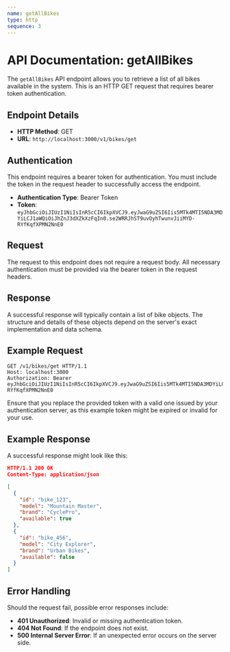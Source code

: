 ```yaml
---
name: getAllBikes
type: http
sequence: 3
---
```


# API Documentation: getAllBikes

The `getAllBikes` API endpoint allows you to retrieve a list of all bikes available in the system. This is an HTTP GET request that requires bearer token authentication.

## Endpoint Details

- **HTTP Method**: GET
- **URL**: `http://localhost:3000/v1/bikes/get`

## Authentication

This endpoint requires a bearer token for authentication. You must include the token in the request header to successfully access the endpoint.

- **Authentication Type**: Bearer Token
- **Token**: `eyJhbGciOiJIUzI1NiIsInR5cCI6IkpXVCJ9.eyJwaG9uZSI6Iis5MTk4MTI5NDA3MDYiLCJ1aWQiOiJhZnJ3dXZkXzFqIn0.se2WRRJhST9uvOyhTwunvJiiMYD-RYfKqfXPMN2NnE0`

## Request

The request to this endpoint does not require a request body. All necessary authentication must be provided via the bearer token in the request headers.

## Response

A successful response will typically contain a list of bike objects. The structure and details of these objects depend on the server's exact implementation and data schema.

## Example Request

```http
GET /v1/bikes/get HTTP/1.1
Host: localhost:3000
Authorization: Bearer eyJhbGciOiJIUzI1NiIsInR5cCI6IkpXVCJ9.eyJwaG9uZSI6Iis5MTk4MTI5NDA3MDYiLCJ1aWQiOiJhZnJ3dXZkXzFqIn0.se2WRRJhST9uvOyhTwunvJiiMYD-RYfKqfXPMN2NnE0
```

Ensure that you replace the provided token with a valid one issued by your authentication server, as this example token might be expired or invalid for your use.

## Example Response

A successful response might look like this:

```json
HTTP/1.1 200 OK
Content-Type: application/json

[
  {
    "id": "bike_123",
    "model": "Mountain Master",
    "brand": "CyclePro",
    "available": true
  },
  {
    "id": "bike_456",
    "model": "City Explorer",
    "brand": "Urban Bikes",
    "available": false
  }
]
```

## Error Handling

Should the request fail, possible error responses include:

- **401 Unauthorized**: Invalid or missing authentication token.
- **404 Not Found**: If the endpoint does not exist.
- **500 Internal Server Error**: If an unexpected error occurs on the server side.